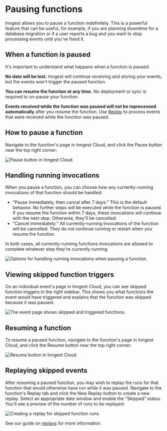 
# Pausing functions

Inngest allows you to pause a function indefinitely. This is a powerful feature that can be useful, for example, if you are planning downtime for a database migration or if a user reports a bug and you want to stop processing events until you've fixed it.

## When a function is paused

It's important to understand what happens when a function is paused.

**No data will be lost.** Inngest will continue receiving and storing your events, but the events won't trigger the paused function.

**You can resume the function at any time.** No deployment or sync is required to un-pause your function.

**Events received while the function was paused will not be reprocessed automatically** after you resume the function. Use [Replay](/docs/platform/replay) to process events that were received while the function was paused.

## How to pause a function

Navigate to the function's page in Inngest Cloud, and click the Pause button near the top right corner:

![Pause button in Inngest Cloud.](/assets/docs/guides/pause-functions/pause-btn.png)

## Handling running invocations

When you pause a function, you can choose how any currently-running invocations of that function should be handled:

- "Pause immediately, then cancel after 7 days:" This is the default behavior. No further steps will be executed while the function is paused. If you resume the function within 7 days, these invocations will continue with the next step. Otherwise, they'll be cancelled.
- "Cancel immediately:" All currently-running invocations of the function will be cancelled. They do not continue running or restart when you resume the function.

In both cases, all currently-running functions invocations are allowed to complete whatever step they're currently running.

![Options for handling running invocations when pausing a function.](/assets/docs/guides/pause-functions/pause-modal.png)

## Viewing skipped function triggers

On an individual event's page in Inngest Cloud, you can see skipped function triggers in the right sidebar. This shows you what functions the event would have triggered and explains that the function was skipped because it was paused:

![The event page shows skipped and triggered functions.](/assets/docs/guides/pause-functions/event-page.png)

## Resuming a function

To resume a paused function, navigate to the function's page in Inngest Cloud, and click the Resume button near the top right corner:

![Resume button in Inngest Cloud.](/assets/docs/guides/pause-functions/resume-btn.png)

## Replaying skipped events

After resuming a paused function, you may wish to replay the runs for that function that would otherwise have run while it was paused. Navigate to the function's Replay tab and click the New Replay button to create a new replay. Select an appropriate date window and enable the "Skipped" status. You'll see a preview of the number of runs to be replayed:

![Creating a replay for skipped function runs.](/assets/docs/guides/pause-functions/replay-modal.png)

See our guide on [replays](/docs/platform/replay) for more information.
